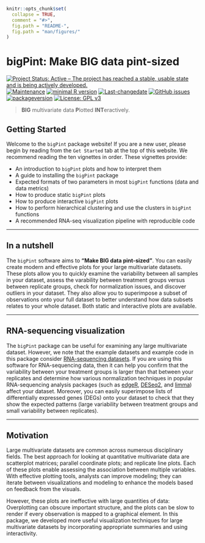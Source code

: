 
```r
knitr::opts_chunk$set(
  collapse = TRUE,
  comment = "#>",
  fig.path = "README-",
  fig.path = "man/figures/"
)
```

# bigPint: Make BIG data pint-sized <img src="man/figures/logo.png" align="right" alt="" />

[![Project Status: Active – The project has reached a stable, usable state and is being actively developed.](https://www.repostatus.org/badges/latest/active.svg)](https://www.repostatus.org/#active)
[![Maintenance](https://img.shields.io/badge/Maintained%3F-yes-green.svg)](https://GitHub.com/lrutter/bigPint/graphs/commit-activity)
[![minimal R version](https://img.shields.io/badge/R%3E%3D-3.4.1-6666ff.svg)](https://cran.r-project.org/)
[![Last-changedate](https://img.shields.io/badge/last%20change-`r gsub('-', '--', Sys.Date())`-blue.svg)](/commits/master)
[![GitHub issues](https://img.shields.io/github/issues/lrutter/bigPint.svg)](https://GitHub.com/lrutter/bigPint/issues/)
[![packageversion](https://img.shields.io/badge/Package%20version-0.99.0-orange.svg?style=flat-square)](commits/master)
[![License: GPL v3](https://img.shields.io/badge/License-GPL%20v3-ff69b4.svg)](https://www.gnu.org/licenses/gpl-3.0)

> **BIG** multivariate data **P**lotted **INT**eractively.

## Getting Started

Welcome to the `bigPint` package website! If you are a new user, please begin by reading from the `Get Started` tab at the top of this website. We recommend reading the ten vignettes in order. These vignettes provide:

- An introduction to `bigPint` plots and how to interpret them
- A guide to installing the `bigPint` package
- Expected formats of two parameters in most `bigPint` functions (data and data metrics)
- How to produce static `bigPint` plots
- How to produce interactive `bigPint` plots
- How to perform hierarchical clustering and use the clusters in `bigPint` functions
- A recommended RNA-seq visualization pipeline with reproducible code

____________________________________________________________________________________

## In a nutshell

The `bigPint` software aims to **"Make BIG data pint-sized"**. You can easily create modern and effective plots for your large multivariate datasets. These plots allow you to quickly examine the variability between all samples in your dataset, assess the varability between treatment groups versus between replicate groups, check for normalization issues, and discover outliers in your dataset. They also allow you to superimpose a subset of observations onto your full dataset to better understand how data subsets relates to your whole dataset. Both static and interactive plots are available.

____________________________________________________________________________________

## RNA-sequencing visualization

The `bigPint` package can be useful for examining any large multivariate dataset. However, we note that the example datasets and example code in this package consider [RNA-sequencing datasets](https://en.wikipedia.org/wiki/RNA-Seq). If you are using this software for RNA-sequencing data, then it can help you confirm that the variability between your treatment groups is larger than that between your replicates and determine how various normalization techniques in popular RNA-sequencing analysis packages (such as [edgeR](https://bioconductor.org/packages/release/bioc/html/edgeR.html), [DESeq2](https://bioconductor.org/packages/release/bioc/html/DESeq2.html), and [limma](https://bioconductor.org/packages/release/bioc/html/limma.html)) affect your dataset. Moreover, you can easily superimpose lists of differentially expressed genes (DEGs) onto your dataset to check that they show the expected patterns (large variability between treatment groups and small variability between replicates).

____________________________________________________________________________________

## Motivation

Large multivariate datasets are common across numerous disciplinary fields. The best approach for looking at quantitative multivariate data are scatterplot matrices; parallel coordinate plots; and replicate line plots. Each of these plots enable assessing the association between multiple variables. With effective plotting tools, analysts can improve modeling; they can iterate between visualizations and modeling to enhance the models based on feedback from the visuals.

However, these plots are ineffective with large quantities of data: Overplotting can obscure important structure, and the plots can be slow to render if every observation is mapped to a graphical element. In this package, we developed more useful visualization techniques for large multivariate datasets by incorporating appropriate summaries and using interactivity. 
